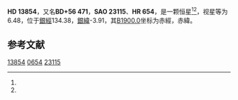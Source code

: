 {{Starbox begin
| name = HD 13854
}}
{{Starbox observe
| epoch = [[J2000.0|J2000.0]]
| constell = {{星座名待查}}<ref name=SIMBAD>{{cite web
 | url=http://simbad.u-strasbg.fr/simbad/sim-id?Ident=HR+654
 | title =Pulsating variable Star
 | publisher=Centre de Données astronomiques de Strasbourg
 | work=SIMBAD
 | accessdate=2012-07-13}}</ref><ref name=DATA>{{cite web
 | url=http://vizier.u-strasbg.fr/viz-bin/VizieR-5?-out.add=.&-source=5050&-corr=PK=HR&-out.max=9999&HR=654
 | title=VizieR Detailed Page
 | accessdate=2012-07-13
 | archive-date=2016-03-05
 | archive-url=https://web.archive.org/web/20160305080148/http://vizier.u-strasbg.fr/viz-bin/VizieR-5?-out.add=.&-source=5050&-corr=PK=HR&-out.max=9999&HR=654
 | dead-url=no
 }}</ref>
| 星官 = 
| ra = {{RA|2|16|51.7}}<ref name=SIMBAD /><ref name=DATA />
| dec = {{DEC|+57|3|19}}<ref name=SIMBAD /><ref name=DATA />
| appmag_v = 6.48<ref name=SIMBAD /><ref name=DATA />
}}
{{Starbox character
| class = B1Iab<ref name=SIMBAD /><ref name=DATA />
| b-v = 0.28<ref name=SIMBAD /><ref name=DATA />
| u-b = -0.66<ref name=SIMBAD /><ref name=DATA />
| r-i = 0.19<ref name=SIMBAD /><ref name=DATA />
| variable = 
}}
{{Starbox astrometry
| radial_v = -0.66
| prop_mo_ra = -42
| parallax = 
| p_error = 
}}
{{Starbox catalog
| names =BD+56 471，[[SAO星表|SAO]] 23115，[[HD星表|HD]] 13854，[[HR星表|HR]] 654}}
{{Starbox reference |Simbad=HR+654}}
{{Starbox end}}

'''HD 13854'''，又名'''BD+56 471'''，'''SAO 23115'''、'''HR 654'''，是一颗恒星<ref name=SIMBAD /><ref name=DATA />，视星等为6.48，位于[[銀道座標系|銀經]]134.38，[[銀道座標系|銀緯]]-3.91，其[[B1900.0|B1900.0]]坐标为赤經{{RA|2|9|52}}，赤緯{{DEC|+56|-3.91|25}}。

== 参考文献 ==
{{reflist}}

{{star-stub}}

[[Category:HD和HDE天體|13854]]
[[Category:HR天體|0654]]
[[Category:SAO天體|23115]]